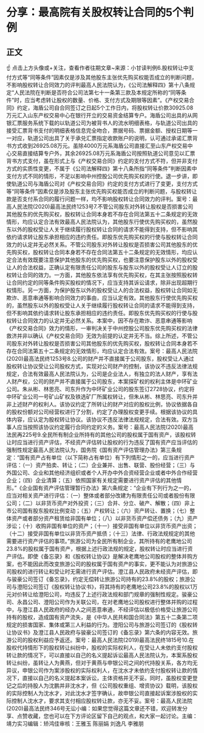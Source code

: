 # 分享：最高院有关股权转让合同的5个判例
## 正文
☝ 点击上方头像或+关注，查看作者往期文章~来源：小甘读判例6.股权转让中支付方式等“同等条件”因素仅是涉及其他股东主张优先购买权能否成立的判断问题，不影响股权转让合同效力的评判最高人民法院认为，《公司法解释四》第十八条规定“人民法院在判断是否符合公司法第七十一条第三款及本规定所称的“同等条件”时，应当考虑转让股权的数量、价格、支付方式及期限等因素”。《产权交易合同》约定，海盾公司自合同签订之日起5个工作日内，将股权转让价款30925.08万元汇入山东产权交易中心在银行开立的交易资金结算专户。海盾公司出具的从网银汇票服务系统下载的以轨道公司为被背书人的流水明细表格，与轨道公司出具的接受汇票背书支付的明细表格信息完全吻合，票据号码、票据金额、授权日期等一一对应，轨道公司出具了关于承兑汇票指定收款账户的说明，认可通过承诺汇票背书方式收到26925.08万元。虽除4000万元系海盾公司直接汇至山东产权交易中心交易直接结算专户外，其余26925.08万元系海盾公司按照轨道公司意见以汇票背书方式支付，虽在形式上与《产权交易合同》约定的支付方式不符，但并非支付方式的实质性变更，不属于《公司法解释四》第十八条所指“同等条件”判断因素中支付方式不同的情形，不足以影响中州控股公司优先购买权的行使。退一步讲，即使轨道公司与海盾公司对《产权交易合同》约定的支付方式进行了变更，支付方式等“同等条件”因素仅是涉及股东主张优先购买权能否成立的判断问题，与股权转让款是否支付系合同的履行问题一样，均不影响股权转让合同效力的评判。案号：最高人民法院(2020)最高法民终1253号7.不管公司股东对外转让股权是否损害公司其他股东的优先购买权，股权转让合同本身若不存在合同法第五十二条规定的无效情形，均应认定合法有效最高人民法院认为，其他股东行使优先购买权的，虽然股东以外的股权受让人关于继续履行股权转让合同的请求不能得到支持，但不影响其依约请求转让股东承担相应的违约责任。即股东优先购买权的行使与股权转让合同效力的认定并无必然关系。不管公司股东对外转让股权是否损害公司其他股东的优先购买权，股权转让合同本身若不存在合同法第五十二条规定的无效情形，均应认定合法有效既要注意保护其他股东的优先购买权，也要注意保护股东以外的股权受让人的合法权益，正确认定有限责任公司的股东与股东以外的股权受让人订立的股权转让合同的效力。一方面，其他股东依法享有优先购买权，在其主张按照股权转让合同约定的同等条件购买股权的情况下，应当支持其诉讼请求，除非出现超期行权情形。另一方面，为保护股东以外的股权受让人的合法权益，股权转让合同如无欺诈、恶意串通等影响合同效力的事由，应当认定有效。其他股东行使优先购买权的，虽然股东以外的股权受让人关于继续履行股权转让合同的请求不能得到支持，但不影响其依约请求转让股东承担相应的违约责任。即股东优先购买权的行使与股权转让合同效力的认定并无必然关系。本案中，因不存在欺诈、恶意串通等影响《产权交易合同》效力的情形，一审判决关于中州控股公司股东优先购买权的法律救济并非以确认《产权交易合同》无效为前提的认定并无不当。综上所述，不管公司股东对外转让股权是否损害公司其他股东的优先购买权，股权转让合同本身若不存在合同法第五十二条规定的无效情形，均应认定合法有效。案号：最高人民法院(2020)最高法民终1253号8.公司的财产并不直接属于公司股东，股权受让人通过股权转让协议受让公司股权方式，实现对公司财产的控制，该协议不违反法律法规规定，合法有效最高人民法院认为，公司是企业法人，有独立的法人财产，享有法人财产权，公司的财产并不直接属于公司股东，本案探矿权的权利主体是中环矿业公司。朱从彬、林思亮、司东升作为中环矿业公司的股东签订2728协议，约定将中环矿业公司一号矿山矿权及铁选矿厂所属权转让，但朱从彬、林思亮、司东升并非上述财产的权利人。该协议约定了所转让的财产对应的股权比例，协议依据各自的股权份额对公司经营权进行了分割，约定了办理股权变更手续。根据该协议的具体内容，应认定为股权转让协议。该协议不违反法律法规规定，合法有效。双方当事人应当按照该协议约定履行合同约定的义务。案号：最高人民法院(2020)最高法民再225号9.全民所有制企业所持有的其他公司的股权属于国有资产，该股权转让时应当进行资产评估，不经资产评估转让股权的行为违反了国有资产应当评估的强制性规定最高人民法院认为，国务院《国有资产评估管理办法》第三条规定：“国有资产占有单位（以下简称占有单位）有下列情形之一的，应当进行资产评估：（一）资产拍卖、转让；（二）企业兼并、出售、联营、股份经营；（三）与外国公司、企业和其他经济组织或者个人开办中外合资经营企业或者中外合作经营企业；（四）企业清算；（五）依照国家有关规定需要进行资产评估的其他情形。”《企业国有资产评估管理暂行办法》第六条规定：“企业有下列行为之一的，应当对相关资产进行评估：（一）整体或者部分改建为有限责任公司或者股份有限公司；（二）以非货币资产对外投资；（三）合并、分立、破产、解散；（四）非上市公司国有股东股权比例变动；（五）产权转让；（六）资产转让、置换；（七）整体资产或者部分资产租赁给非国有单位；（八）以非货币资产偿还债务；（九）资产涉讼；（十）收购非国有单位的资产；（十一）接受非国有单位以非货币资产出资；（十二）接受非国有单位以非货币资产抵债；（十三）法律、行政法规规定的其他需要进行资产评估的事项。”旅游公司为全民所有制企业，其所持有的老鹰地公司23.8%的股权属于国有资产，根据上述行政法规的规定，股权转让时应当进行资产评估。即使《备忘录》和《股权转让协议》是解决老鹰地公司股权的整体并购方案，也不能因此而改变旅游公司的股权属于国有资产的事实，更不能认为对旅游公司股权的进行转让和受让时无需进行资产评估。澄江县人民政府未经资产评估，即与骏豪公司签订《备忘录》，约定无偿转让旅游公司持有的23.8%的股权；旅游公司与澄阳公司签订《股权转让协议书》，将其持有的老鹰地公司23.8%的股权以1万元对价转让给澄阳公司，均违反了上述行政法规和部门规章的强制性规定。骏豪公司、永昌公司、澄阳公司作为关联公司，在对老鹰地公司股权进行整体并购的过程中，与澄江县人民政府的经办人之间恶意串通，不经评估以极低价格受让旅游公司持有的股权，造成国有资产流失，是《中华人民共和国合同法》第五十二条第二项规定的损害国家、集体或第三人利益的行为。澄阳公司与旅游公司签订的《股权转让协议书》及澄江县人民政府与骏豪公司签订的《备忘录》第六条的内容无效。旅游公司的股权利益应予返还。案号：最高人民法院(2019)最高法民终1815号10.在股权代持情形下的股权转让纠纷中，股权的实际权利人，在受让人未依约支付股权转让款的情况下，可以直接以自己的名义提起诉讼最高人民法院认为，本案系股权转让纠纷，虽转让人为黄燕，但对于黄燕与申银公司之间的代持股关系，各方均无异议，申银公司作为案涉股权的实际权利人，在沈水才未依约支付股权转让款的情况下，直接以自己的名义提起本案诉讼，主体资格并无不妥。同时，虽股权变更登记之后的持股人为沈鹏并非沈水才，但《公司股权重组、增资协议》载明，该股权的实际控制人为沈水才，对此沈水才签字确认，故申银公司直接起诉案涉股权的实际控制人沈水才，要求其支付相应股权转让款，亦无不妥。案号：最高人民法院(2020)最高法民终346号无讼小编：如果您觉得这篇文章还不错，欢迎转发分享、点赞收藏，您也可以在下方评论区留下自己的观点，和大家一起讨论。主编：靖力实习编辑：矫鸿佳审核：王雅玉 陈丽娟 刘逸凡 李雅朋
